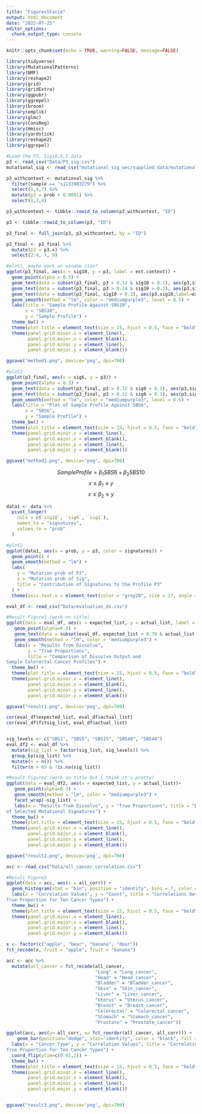 ```yaml
---
title: "FiguresStacie"
output: html_document
date: "2022-07-25"
editor_options: 
  chunk_output_type: console
---
```


```r
knitr::opts_chunk$set(echo = TRUE, warning=FALSE, message=FALSE)

library(tidyverse)
library(MutationalPatterns)
library(NMF)
library(reshape2)
library(grid)
library(gridExtra)
library(ggpubr)
library(ggrepel)
library(broom)
library(emplik)
library(glmc)
library(ConsReg)
library(Hmisc)
library(yardstick)
library(reshape2)
library(ggrepel)
```

```r
#Load the P3, Sig10,6,5 data
p3 <- read_csv("Data/P3_sig.csv")
mutational_sig <- read_csv("mutational_sig_oec/supplied_data/mutational.sig.csv")

p3_withcontext <- mutational_sig %>%
  filter(sample == "s1133903279") %>%
  select(1,4,7) %>%
  mutate(p3 = prob + 0.0001) %>%
  select(1,3,4)

p3_withcontext <- tibble::rowid_to_column(p3_withcontext, "ID")

p3 <- tibble::rowid_to_column(p3, "ID")

p3_final <- full_join(p3, p3_withcontext, by = "ID")

p3_final <- p3_final %>%
  mutate(p3 = p3.x) %>%
  select(2:4, 7, 9)

#plot1, maybe work on window size?
ggplot(p3_final, aes(x = sig10, y = p3, label = ext.context)) +
  geom_point(alpha = 0.3) + 
  geom_text(data = subset(p3_final, p3 > 0.12 & sig10 < 0.1), aes(p3,sig10,label=ext.context), hjust = 4.2, vjust = -15.5) +
  geom_text(data = subset(p3_final, p3 > 0.14 & sig10 > 0.2), aes(p3,sig10,label=ext.context), hjust = -2, vjust = 9.5) +
  geom_text(data = subset(p3_final, sig10 > 0.3), aes(p3,sig10,label=ext.context), hjust = -7.5, vjust = 34) +
  geom_smooth(method = "lm", color = "mediumpurple3", level = 0.5) +
  labs(title = "Sample Profile Against SBS10", 
       x = "SBS10",
       y = "Sample Profile") +
  theme_bw() +
  theme(plot.title = element_text(size = 15, hjust = 0.5, face = "bold")) +
  theme(panel.grid.minor.x = element_line(),
        panel.grid.major.x = element_blank(),
        panel.grid.minor.y = element_line(),
        panel.grid.major.y = element_blank())

ggsave("method1.png", device='png', dpi=700)

#plot2
ggplot(p3_final, aes(x = sig6, y = p3)) +
  geom_point(alpha = 0.3) +
  geom_text(data = subset(p3_final, p3 > 0.12 & sig6 < 0.1), aes(p3,sig6,label=ext.context), hjust = 6, vjust = -22.5) +
  geom_text(data = subset(p3_final, p3 > 0.12 & sig6 > 0.1), aes(p3,sig6,label=ext.context), hjust = 1.9, vjust = -6) +
  geom_smooth(method = "lm", color = "mediumpurple3", level = 0.5) +
  labs(title = "Plot of Sample Profile Against SBS6", 
       x = "SBS6",
       y = "Sample Profile") +
  theme_bw() +
  theme(plot.title = element_text(size = 15, hjust = 0.5, face = "bold")) +
  theme(panel.grid.minor.x = element_line(),
        panel.grid.major.x = element_blank(),
        panel.grid.minor.y = element_line(),
        panel.grid.major.y = element_blank())

ggsave("method2.png", device='png', dpi=700)
```

$$Sample Profile = \beta_1SBS6 + \beta_2SBS10 $$
$$x \leq \beta_1 \leq y$$
$$x \leq \beta_2 \leq y$$


```r
data1 <- data %>%
  pivot_longer(
    cols = c(`sig10`, `sig6`, `sig1`),
    names_to = "signatures", 
    values_to = "prob"
  )

#plot2
ggplot(data1, aes(x = prob, y = p3, color = signatures)) +
  geom_point() +
  geom_smooth(method = "lm") +
  labs(
    y = "Mutation prob of P3",
    x = "Mutation prob of Sig",
    title = "Contribution of Signatures to the Profile P3"
  ) +
  theme(axis.text.x = element_text(color = "grey20", size = 17, angle = 0, hjust = 1, vjust = 0, face = "plain"), axis.text.y = element_text(color = "grey20", size = 17, angle = 0, hjust = 1, vjust = 0, face = "plain"), axis.title = element_text(size = 17), plot.title = element_text(size=22), legend.text=element_text(size=17), legend.title =element_text(size=17)) 
```

```r
eval_df <- read_csv("Data/evaluation_ds.csv")

#Result Figure1 (work on title)
ggplot(data = eval_df, aes(x = expected_list, y = actual_list, label = sig_list))+
   geom_point(alpha=0.3) +
   geom_text(data = subset(eval_df, expected_list > 0.79 & actual_list < 0.6), aes(expected_list,actual_list,label=sig_list), hjust= -0.1, vjust= 1) +
   geom_smooth(method = "lm", color = "mediumpurple3") +
   labs(x = "Results from Dissolvo", 
        y = "True Proportions",
        title = "Comparison of Dissolvo Output and 
Sample Colorectal Cancer Profiles") +
  theme_bw() +
  theme(plot.title = element_text(size = 15, hjust = 0.5, face = "bold")) +
  theme(panel.grid.minor.x = element_line(),
        panel.grid.major.x = element_blank(),
        panel.grid.minor.y = element_line(),
        panel.grid.major.y = element_blank())

ggsave("result1.png", device='png', dpi=700)

cor(eval_df$expected_list, eval_df$actual_list)
cor(eval_df$fitsig_list, eval_df$actual_list)


sig_levels <- c("SBS1", "SBS5", "SBS15", "SBS40", "SBS44")
eval_df2 <- eval_df %>%
  mutate(sig_list = factor(sig_list, sig_levels)) %>%
  group_by(sig_list) %>%
  mutate(n = n()) %>%
  filter(n > 65 & !is.na(sig_list))

#Result Figure2 (work on title but i think it's pretty)
ggplot(data = eval_df2, aes(x = expected_list, y = actual_list))+
   geom_point(alpha=0.3) +
   geom_smooth(method = "lm", color = "mediumpurple3") +
   facet_wrap(~sig_list) +
   labs(x = "Results from Dissolvo", y = "True Proportions", title = "Dissolvo Output and Sample Profiles
of Selected Mutational Signatures") +
  theme_bw() +
  theme(plot.title = element_text(size = 15, hjust = 0.5, face = "bold")) +
  theme(panel.grid.minor.x = element_line(),
        panel.grid.major.x = element_blank(),
        panel.grid.minor.y = element_line(),
        panel.grid.major.y = element_blank())

ggsave("result2.png", device='png', dpi=700)

acc <- read_csv("Data/all_cancer_correlation.csv")

#Result Figure3
ggplot(data = acc, aes(x = all_corr)) +
  geom_histogram(stat = "bin", position = "identity", bins = 7, color = "black", fill = "#D1C4E9") + 
  labs(x = "Correlation Values", y = "Count", title = "Correlations between Dissolvo and 
True Proportion for Ten Cancer Types") +
  theme_bw() +
  theme(plot.title = element_text(size = 15, hjust = 0.5, face = "bold")) +
  theme(panel.grid.minor.x = element_line(),
        panel.grid.major.x = element_blank(),
        panel.grid.minor.y = element_line(),
        panel.grid.major.y = element_blank())

x <- factor(c("apple", "bear", "banana", "dear"))
fct_recode(x, fruit = "apple", fruit = "banana")

acc <- acc %>%
  mutate(all_cancer = fct_recode(all_cancer,
                                 "Lung" = "Lung_cancer",
                                 "Head" = "Head_cancer",
                                 "Bladder" = "Bladder_cancer", 
                                 "Skin" = "Skin_cancer",
                                 "Liver" = "Liver_cancer",
                                 "Uterus" = "Uterus_cancer",
                                 "Breast" = "Breast_cancer",
                                 "Colorectal" = "Colorectal_cancer", 
                                 "Stomach" = "Stomach_cancer",
                                 "Prostate" = "Prostate_cancer"))

ggplot(acc, aes(y= all_corr, x= fct_reorder(all_cancer, all_corr))) + 
    geom_bar(position="dodge", stat="identity", color = "black", fill = "#D1C4E9" ) +
  labs(x = "Cancer Type", y = "Correlation Values", title = "Correlations between Dissolvo and 
True Proportion for Ten Cancer Types") +
  coord_flip(ylim=c(0.92,1)) +
  theme_bw() +
  theme(plot.title = element_text(size = 15, hjust = 0.5, face = "bold")) +
  theme(panel.grid.minor.x = element_line(),
        panel.grid.major.x = element_blank(),
        panel.grid.minor.y = element_line(),
        panel.grid.major.y = element_blank())


ggsave("result3.png", device='png', dpi=700)
```
